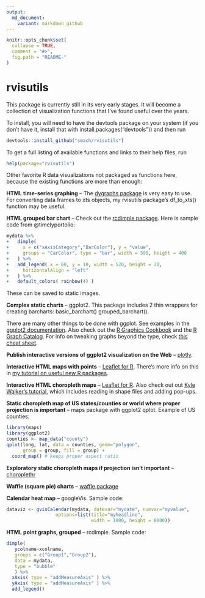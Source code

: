 ```yaml
---
output:
  md_document:
    variant: markdown_github
---
```



```r
knitr::opts_chunk$set(
  collapse = TRUE,
  comment = "#>",
  fig.path = "README-"
)
```

# rvisutils

This package is currently still in its very early stages. It will become a collection of visualization functions that I've found useful over the years.

To install, you will need to have the devtools package on your system (if you don't have it, install that with install.packages("devtools")) and then run

```r

devtools::install_github("smach/rvisutils")

```

To get a full listing of available functions and links to their help files, run

```r

help(package="rvisutils")

```

Other favorite R data visualizations not packaged as functions here, because the existing functions are more than enough:

**HTML time-series graphing** -- The [dygraphs package](http://rstudio.github.io/dygraphs/) is very easy to use. For converting data frames to xts objects, my rvisutils package's df_to_xts() function may be useful.

**HTML grouped bar chart** -- Check out the [rcdimple package](https://github.com/timelyportfolio/rcdimple). Here is sample code from @timelyportolio:

```r
mydata %>%
+   dimple(
+     x = c("xAxisCategory","BarColor"), y = "value",
+     groups = "CarColor", type = "bar", width = 590, height = 400
+   ) %>%
+   add_legend( x = 60, y = 10, width = 520, height = 20,
+     horizontalAlign = "left"
+   ) %>%
+   default_colors( rainbow(4) )


```
These can be saved to static images.

**Complex static charts** -- ggplot2. This package includes 2 thin wrappers for creating barcharts: 
basic_barchart() 
grouped_barchart().

There are many other things to be done with ggplot. See examples in the [ggplot2 documentation](http://docs.ggplot2.org/current/). Also check out the [R Graphics Cookbook](http://www.cookbook-r.com/Graphs/index.html) and the [R Graph Catalog](http://shinyapps.stat.ubc.ca/r-graph-catalog/). For info on tweaking graphs beyond the type, check [this cheat sheet](http://zevross.com/blog/2014/08/04/beautiful-plotting-in-r-a-ggplot2-cheatsheet-3/).


**Publish interactive versions of ggplot2 visualization on the Web** -- [plotly](https://plot.ly/ggplot2/).

**Interactive HTML maps with points** -- [Leaflet for R](http://rstudio.github.io/leaflet/). There's more info on this in [my tutorial on useful new R packages](http://www.computerworld.com/article/2894448/useful-new-r-packages-for-data-visualization-and-analysis.html).

**Interactive HTML choropleth maps** -- [Leaflet for R](http://rstudio.github.io/leaflet/). Also check out out [Kyle Walker's tutorial](http://rpubs.com/walkerke/leaflet_choropleth), which includes reading in shape files and adding pop-ups. 

**Static choropleth map of US states/counties or world where proper projection is important** -- maps package with ggplot2 qplot. Example of US counties:

```r
library(maps)
library(ggplot2)
counties <- map_data("county")
qplot(long, lat, data = counties, geom="polygon",
      group = group, fill = group) +
  coord_map() # keeps proper aspect ratio

```

**Exploratory static choropleth maps if projection isn't important** -- [choroplethr](https://github.com/trulia/choroplethr)

**Waffle (square pie) charts** -- [waffle package](https://github.com/hrbrmstr/waffle)

**Calendar heat map** -- googleVis. Sample code:

```r
dataviz <- gvisCalendar(mydata, datevar="mydate", numvar="myvalue",
                  options=list(title="myheadline",
                               width = 1000, height = 8000))

```

**HTML point graphs, grouped** -- rcdimple. Sample code:

```r
dimple(
   ycolname~xcolname,
   groups = c("Group1","Group2"),
   data = mydata,
   type = "bubble"
   ) %>%
  xAxis( type = "addMeasureAxis" ) %>%
  yAxis( type = "addMeasureAxis" ) %>%
  add_legend()
```







